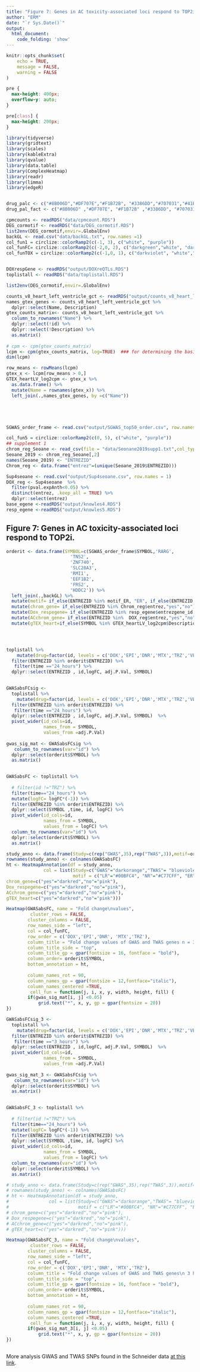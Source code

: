 ```yaml
---
title: "Figure 7: Genes in AC toxicity-associated loci respond to TOP2i."
author: "ERM"
date: "`r Sys.Date()`"
output:
  html_document:
    code_folding: 'show'
---
```



```r
knitr::opts_chunk$set(
	echo = TRUE,
	message = FALSE,
	warning = FALSE
)
```

```css
pre {
  max-height: 400px;
  overflow-y: auto;
}

pre[class] {
  max-height: 200px;
}
```


```r

library(tidyverse)
library(gridtext)
library(scales)
library(kableExtra)
library(qvalue)
library(data.table)
library(ComplexHeatmap)
library(readr)
library(limma)
library(edgeR)



```

```r
drug_palc <- c("#8B006D","#DF707E","#F1B72B", "#3386DD","#707031","#41B333")
drug_pal_fact <- c("#8B006D" ,"#DF707E", "#F1B72B" ,"#3386DD", "#707031","#41B333")

cpmcounts <- readRDS("data/cpmcount.RDS")
DEG_cormotif <- readRDS("data/DEG_cormotif.RDS")
list2env(DEG_cormotif,envir=.GlobalEnv)
backGL <- read.csv("data/backGL.txt", row.names =1)
col_fun1 = circlize::colorRamp2(c(-1, 3), c("white", "purple"))
col_funFC= circlize::colorRamp2(c(-2,0, 2), c("darkgreen","white", "darkorange2"))
col_funTOX = circlize::colorRamp2(c(-1,0, 1), c("darkviolet", "white","firebrick4"))


DOXrespGene <- readRDS("output/DOXreQTLs.RDS")
toplistall <- readRDS("data/toplistall.RDS")

list2env(DEG_cormotif,envir=.GlobalEnv)

counts_v8_heart_left_ventricle_gct <- readRDS("output/counts_v8_heart_left_ventricle_gct.RDS")
names_gtex_genes <- counts_v8_heart_left_ventricle_gct %>% 
  dplyr::select(Name, Description)
gtex_counts_matrix<- counts_v8_heart_left_ventricle_gct %>% 
  column_to_rownames("Name") %>% 
  dplyr::select(!id) %>% 
  dplyr::select(!Description) %>% 
  as.matrix()
  
# cpm <- cpm(gtex_counts_matrix)
lcpm <- cpm(gtex_counts_matrix, log=TRUE)  ### for determining the basic cutoffs
dim(lcpm)

row_means <- rowMeans(lcpm)
gtex_x <- lcpm[row_means > 0,]
GTEX_heartLV_log2cpm <- gtex_x %>% 
  as.data.frame() %>%
  mutate(Name = rownames(gtex_x)) %>% 
  left_join(.,names_gtex_genes, by =c("Name"))





SGWAS_order_frame <- read.csv("output/SGWAS_top50_order.csv", row.names = 1)

col_fun5 = circlize::colorRamp2(c(0, 5), c("white", "purple"))
## supplement 1
chrom_reg_Seoane <- read_csv(file = "data/Seonane2019supp1.txt",col_types = cols(...1 = col_skip()))
Seoane_2019 <- chrom_reg_Seoane[,2]
names(Seoane_2019) <- "ENTREZID"
Chrom_reg <- data.frame("entrez"=(unique(Seoane_2019$ENTREZID)))

Sup4seoane <- read.csv("output/Sup4seoane.csv", row.names = 1)
DOX_reg <- Sup4seoane  %>% 
  filter(pval.expAnth<0.05) %>% 
  distinct(entrez, .keep_all = TRUE) %>% 
  dplyr::select(entrez)
base_egene <-readRDS("output/knowles4.RDS")
resp_egene <-readRDS("output/knowles5.RDS")


```

## Figure 7: Genes in AC toxicity-associated loci respond to TOP2i. 



```r

orderit <- data.frame(SYMBOL=c(SGWAS_order_frame$SYMBOL,'RARG',
                        'TNS2', 
                        'ZNF740',
                        'SLC28A3',
                        'RMI1',
                        'EEF1B2',
                        'FRS2', 
                        'HDDC2')) %>% 
  left_join(.,backGL) %>% 
  mutate(motif= if_else(ENTREZID %in% motif_ER, "ER", if_else(ENTREZID %in% motif_LR, "LR",if_else(ENTREZID %in% motif_TI, "TI", "NR" )))) %>% 
  mutate(chrom_gene= if_else(ENTREZID %in% Chrom_reg$entrez,"yes","no")) %>% 
  mutate(Dox_respegene= if_else(ENTREZID %in% resp_egene$entrezgene_id, "yes","no")) %>% 
  mutate(ACchrom_gene= if_else(ENTREZID %in%  DOX_reg$entrez,"yes","no")) %>%  
  mutate(gTEX_heart=if_else(SYMBOL %in% GTEX_heartLV_log2cpm$Description,  "yes","no"))




toplistall %>% 
    mutate(drug=factor(id, levels = c('DOX','EPI','DNR','MTX','TRZ','VEH'))) %>% 
  filter(ENTREZID %in% orderit$ENTREZID) %>% 
   filter(time =="24_hours") %>% 
  dplyr::select(ENTREZID , id,logFC, adj.P.Val, SYMBOL) 
 

GWASabsFCsig <- 
  toplistall %>% 
    mutate(drug=factor(id, levels = c('DOX','EPI','DNR','MTX','TRZ','VEH'))) %>% 
  filter(ENTREZID %in% orderit$ENTREZID) %>% 
   filter(time =="24_hours") %>% 
  dplyr::select(ENTREZID , id,logFC, adj.P.Val, SYMBOL)  %>%
  pivot_wider(id_cols=id, 
              names_from = SYMBOL, 
              values_from =adj.P.Val)
  
gwas_sig_mat <- GWASabsFCsig %>% 
   column_to_rownames(var="id") %>%
  dplyr::select(orderit$SYMBOL) %>%
  as.matrix()
 

GWASabsFC <- toplistall %>% 
  
  # filter(id !="TRZ") %>% 
  filter(time=="24_hours") %>% 
  mutate(logFC= logFC*(-1)) %>%
  filter(ENTREZID %in% orderit$ENTREZID) %>% 
  dplyr::select(SYMBOL ,time, id, logFC) %>% 
  pivot_wider(id_cols=id, 
              names_from = SYMBOL, 
              values_from = logFC) %>% 
  column_to_rownames(var="id") %>%
  dplyr::select(orderit$SYMBOL) %>%
  as.matrix()

study_anno <- data.frame(Study=c(rep("GWAS",35),rep("TWAS",3)),motif=orderit$motif,chrom_gene=orderit$chrom_gene,Dox_respegene=orderit$Dox_respegene, ACchrom_gene=orderit$ACchrom_gene,gTEX_heart=orderit$gTEX_heart)
rownames(study_anno) <- colnames(GWASabsFC)
ht <- HeatmapAnnotation(df = study_anno,
              col = list(Study=c("GWAS"="darkorange","TWAS"= "blueviolet"),
                         motif = c("LR"="#00BFC4", "NR"="#C77CFF", "ER"="#F8766D", "TI"="#7CAE00"),
chrom_gene=c("yes"="darkred","no"="pink"),
Dox_respegene=c("yes"="darkred","no"="pink"),
ACchrom_gene=c("yes"="darkred","no"="pink"),
gTEX_heart=c("yes"="darkred","no"="pink")))

Heatmap(GWASabsFC, name = "Fold change\nvalues", 
         cluster_rows = FALSE,
        cluster_columns = FALSE, 
        row_names_side = "left",
        col = col_funFC,
        row_order = c('DOX','EPI','DNR', 'MTX','TRZ'),
        column_title = "Fold change values of GWAS and TWAS genes n = 38", 
        column_title_side = "top",
        column_title_gp = gpar(fontsize = 16, fontface = "bold"),
        column_order= orderit$SYMBOL,
        bottom_annotation = ht,
        
        column_names_rot = 90, 
        column_names_gp = gpar(fontsize = 12,fontface="italic"),
        column_names_centered =TRUE,
         cell_fun = function(j, i, x, y, width, height, fill) {
        if(gwas_sig_mat[i, j] <0.05)
            grid.text("*", x, y, gp = gpar(fontsize = 20))
})
```


```r

GWASabsFCsig_3 <- 
  toplistall %>% 
    mutate(drug=factor(id, levels = c('DOX','EPI','DNR','MTX','TRZ','VEH'))) %>% 
  filter(ENTREZID %in% orderit$ENTREZID) %>% 
   filter(time =="3_hours") %>% 
  dplyr::select(ENTREZID , id,logFC, adj.P.Val, SYMBOL)  %>%
  pivot_wider(id_cols=id, 
              names_from = SYMBOL, 
              values_from =adj.P.Val)
  
gwas_sig_mat_3 <- GWASabsFCsig %>% 
   column_to_rownames(var="id") %>%
  dplyr::select(orderit$SYMBOL) %>%
  as.matrix()
 

GWASabsFC_3 <- toplistall %>% 
  
  # filter(id !="TRZ") %>% 
  filter(time=="24_hours") %>% 
  mutate(logFC= logFC*(-1)) %>%
  filter(ENTREZID %in% orderit$ENTREZID) %>% 
  dplyr::select(SYMBOL ,time, id, logFC) %>% 
  pivot_wider(id_cols=id, 
              names_from = SYMBOL, 
              values_from = logFC) %>% 
  column_to_rownames(var="id") %>%
  dplyr::select(orderit$SYMBOL) %>%
  as.matrix()

# study_anno <- data.frame(Study=c(rep("GWAS",35),rep("TWAS",3)),motif=orderit$motif,chrom_gene=orderit$chrom_gene,Dox_respegene=orderit$Dox_respegene, ACchrom_gene=orderit$ACchrom_gene,gTEX_heart=orderit$gTEX_heart)
# rownames(study_anno) <- colnames(GWASabsFC)
# ht <- HeatmapAnnotation(df = study_anno,
#               col = list(Study=c("GWAS"="darkorange","TWAS"= "blueviolet"),
#                          motif = c("LR"="#00BFC4", "NR"="#C77CFF", "ER"="#F8766D", "TI"="#7CAE00"),
# chrom_gene=c("yes"="darkred","no"="pink"),
# Dox_respegene=c("yes"="darkred","no"="pink"),
# ACchrom_gene=c("yes"="darkred","no"="pink"),
# gTEX_heart=c("yes"="darkred","no"="pink")))

Heatmap(GWASabsFC_3, name = "Fold change\nvalues", 
         cluster_rows = FALSE,
        cluster_columns = FALSE, 
        row_names_side = "left",
        col = col_funFC,
        row_order = c('DOX','EPI','DNR', 'MTX','TRZ'),
        column_title = "Fold change values of GWAS and TWAS genes\n 3 hours n = 38", 
        column_title_side = "top",
        column_title_gp = gpar(fontsize = 16, fontface = "bold"),
        column_order= orderit$SYMBOL,
        bottom_annotation = ht,
        
        column_names_rot = 90, 
        column_names_gp = gpar(fontsize = 12,fontface="italic"),
        column_names_centered =TRUE,
         cell_fun = function(j, i, x, y, width, height, fill) {
        if(gwas_sig_mat_3[i, j] <0.05)
            grid.text("*", x, y, gp = gpar(fontsize = 20))
})



```

More analysis GWAS and TWAS SNPs found in the Schneider data [at this link](https://mward-lab.github.io/Matthews_TOP2i_cardiotox_2023/after_comments.html#Top_50_SNP_and_eGenes_from_Schneider_GWAS).
